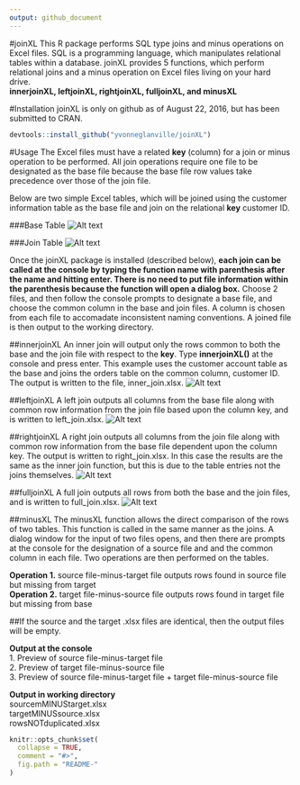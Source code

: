 ```yaml
---
output: github_document
---
```


<!-- README.md is generated from README.Rmd. Please edit that file -->
#joinXL 
This R package performs SQL type joins and minus operations on Excel files.
SQL is a programming language, which manipulates relational tables within a database.
joinXL provides 5 functions, which perform relational joins and a minus operation 
on Excel files living on your hard drive.    
**innerjoinXL, leftjoinXL, rightjoinXL, fulljoinXL, and minusXL**

#Installation
joinXL is only on github as of August 22, 2016, but  has been submitted to CRAN.
```r
devtools::install_github("yvonneglanville/joinXL")
```


#Usage
The Excel files must have a related **key** (column) for a join or minus operation to be performed.
All join operations require one file to be designated as the base file because the base file row values
take precedence over those of the join file.

Below are two simple Excel tables, which will be joined using the customer information table as the base file and join 
on the relational **key** customer ID. 

###Base Table
![Alt text](C:\Users\a593215\Documents\figures\customeraccounts.png)

###Join Table
![Alt text](C:\Users\a593215\Documents\figures\orders.png)

Once the joinXL package is installed (described below), **each join can be called at the console by typing the function 
name with parenthesis after the name and hitting enter. There is no need to put file information within the parenthesis because the function will open a dialog box.** Choose 2 files, and then follow the console prompts to designate a base file, and choose the common column in the base and join files. A column is chosen from each file to accomadate inconsistent naming conventions. A joined file is then output to the working directory.

##innerjoinXL
An inner join will output only the rows common to both the base and the join file with respect to the **key**. Type **innerjoinXL()** at the console and press enter. This example uses the customer account table as the base and joins the orders table on the common column, customer ID.  The output is written to the file, inner_join.xlsx.
![Alt text](C:\Users\a593215\Documents\figures\innerjoin.png)

##leftjoinXL
A left join outputs all columns from the base file along with common row information from the join file based upon the column key, and is written to left_join.xlsx.
![Alt text](C:\Users\a593215\Documents\figures\leftjoin.png)

##rightjoinXL
A right join outputs all columns from the join file along with common row information from the base file dependent upon the column key. The output is written to right_join.xlsx. In this case the results are the same as the inner join function, but this is due to the table entries not the joins themselves.
![Alt text](C:\Users\a593215\Documents\figures\rightjoin.png)

##fulljoinXL
A full join outputs all rows from both the base and the join files, and is written to full_join.xlsx.
![Alt text](C:\Users\a593215\Documents\figures\fulljoin.png)


##minusXL 
The minusXL function allows the direct comparison of the rows of two tables. This function is called in the same manner as the joins. A dialog window for the input of two files opens, and then there are prompts at the console for the designation of a source file and and the common column in each file. Two operations are then performed on the tables.

**Operation 1.** source file-minus-target file outputs rows found in source file but missing from target    
**Operation 2.** target file-minus-source file outputs rows found in target file but missing from base

##If the source and the target .xlsx files are identical, then the output files will be empty.

**Output at the console**   
1. Preview of source file-minus-target file   
2. Preview of target file-minus-source file   
3. Preview of source file-minus-target file + target file-minus-source file   

**Output in working directory**   
sourcemMINUStarget.xlsx   
targetMINUSsource.xlsx   
rowsNOTduplicated.xlsx   






```r
knitr::opts_chunk$set(
  collapse = TRUE,
  comment = "#>",
  fig.path = "README-"
)
```
